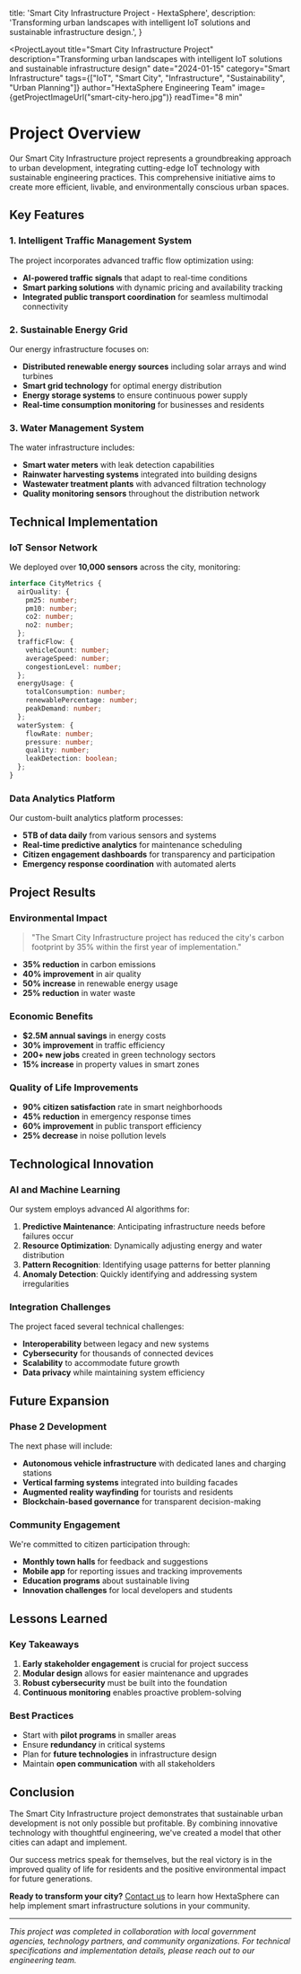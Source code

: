 
  title: 'Smart City Infrastructure Project - HextaSphere',
  description: 'Transforming urban landscapes with intelligent IoT solutions and sustainable infrastructure design.',
}

<ProjectLayout
  title="Smart City Infrastructure Project"
  description="Transforming urban landscapes with intelligent IoT solutions and sustainable infrastructure design"
  date="2024-01-15"
  category="Smart Infrastructure"
  tags={["IoT", "Smart City", "Infrastructure", "Sustainability", "Urban Planning"]}
  author="HextaSphere Engineering Team"
  image={getProjectImageUrl("smart-city-hero.jpg")}
  readTime="8 min"
>

# Project Overview

Our Smart City Infrastructure project represents a groundbreaking approach to urban development, integrating cutting-edge IoT technology with sustainable engineering practices. This comprehensive initiative aims to create more efficient, livable, and environmentally conscious urban spaces.

## Key Features

### 1. Intelligent Traffic Management System

The project incorporates advanced traffic flow optimization using:

- **AI-powered traffic signals** that adapt to real-time conditions
- **Smart parking solutions** with dynamic pricing and availability tracking
- **Integrated public transport coordination** for seamless multimodal connectivity

### 2. Sustainable Energy Grid

Our energy infrastructure focuses on:

- **Distributed renewable energy sources** including solar arrays and wind turbines
- **Smart grid technology** for optimal energy distribution
- **Energy storage systems** to ensure continuous power supply
- **Real-time consumption monitoring** for businesses and residents

### 3. Water Management System

The water infrastructure includes:

- **Smart water meters** with leak detection capabilities
- **Rainwater harvesting systems** integrated into building designs
- **Wastewater treatment plants** with advanced filtration technology
- **Quality monitoring sensors** throughout the distribution network

## Technical Implementation

### IoT Sensor Network

We deployed over **10,000 sensors** across the city, monitoring:

```typescript
interface CityMetrics {
  airQuality: {
    pm25: number;
    pm10: number;
    co2: number;
    no2: number;
  };
  trafficFlow: {
    vehicleCount: number;
    averageSpeed: number;
    congestionLevel: number;
  };
  energyUsage: {
    totalConsumption: number;
    renewablePercentage: number;
    peakDemand: number;
  };
  waterSystem: {
    flowRate: number;
    pressure: number;
    quality: number;
    leakDetection: boolean;
  };
}
```

### Data Analytics Platform

Our custom-built analytics platform processes:

- **5TB of data daily** from various sensors and systems
- **Real-time predictive analytics** for maintenance scheduling
- **Citizen engagement dashboards** for transparency and participation
- **Emergency response coordination** with automated alerts

## Project Results

### Environmental Impact

> "The Smart City Infrastructure project has reduced the city's carbon footprint by 35% within the first year of implementation."

- **35% reduction** in carbon emissions
- **40% improvement** in air quality
- **50% increase** in renewable energy usage
- **25% reduction** in water waste

### Economic Benefits

- **$2.5M annual savings** in energy costs
- **30% improvement** in traffic efficiency
- **200+ new jobs** created in green technology sectors
- **15% increase** in property values in smart zones

### Quality of Life Improvements

- **90% citizen satisfaction** rate in smart neighborhoods
- **45% reduction** in emergency response times
- **60% improvement** in public transport efficiency
- **25% decrease** in noise pollution levels

## Technological Innovation

### AI and Machine Learning

Our system employs advanced AI algorithms for:

1. **Predictive Maintenance**: Anticipating infrastructure needs before failures occur
2. **Resource Optimization**: Dynamically adjusting energy and water distribution
3. **Pattern Recognition**: Identifying usage patterns for better planning
4. **Anomaly Detection**: Quickly identifying and addressing system irregularities

### Integration Challenges

The project faced several technical challenges:

- **Interoperability** between legacy and new systems
- **Cybersecurity** for thousands of connected devices
- **Scalability** to accommodate future growth
- **Data privacy** while maintaining system efficiency

## Future Expansion

### Phase 2 Development

The next phase will include:

- **Autonomous vehicle infrastructure** with dedicated lanes and charging stations
- **Vertical farming systems** integrated into building facades
- **Augmented reality wayfinding** for tourists and residents
- **Blockchain-based governance** for transparent decision-making

### Community Engagement

We're committed to citizen participation through:

- **Monthly town halls** for feedback and suggestions
- **Mobile app** for reporting issues and tracking improvements
- **Education programs** about sustainable living
- **Innovation challenges** for local developers and students

## Lessons Learned

### Key Takeaways

1. **Early stakeholder engagement** is crucial for project success
2. **Modular design** allows for easier maintenance and upgrades
3. **Robust cybersecurity** must be built into the foundation
4. **Continuous monitoring** enables proactive problem-solving

### Best Practices

- Start with **pilot programs** in smaller areas
- Ensure **redundancy** in critical systems
- Plan for **future technologies** in infrastructure design
- Maintain **open communication** with all stakeholders

## Conclusion

The Smart City Infrastructure project demonstrates that sustainable urban development is not only possible but profitable. By combining innovative technology with thoughtful engineering, we've created a model that other cities can adapt and implement.

Our success metrics speak for themselves, but the real victory is in the improved quality of life for residents and the positive environmental impact for future generations.

**Ready to transform your city?** [Contact us](/contact) to learn how HextaSphere can help implement smart infrastructure solutions in your community.

---

*This project was completed in collaboration with local government agencies, technology partners, and community organizations. For technical specifications and implementation details, please reach out to our engineering team.*

</ProjectLayout>